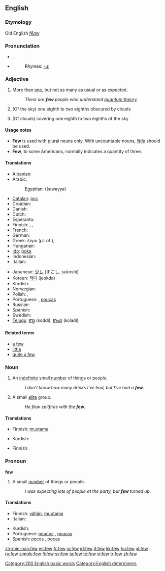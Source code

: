 ==English==

{{rank|face|tell|because|177|few|whom|love|far}}

===Etymology===
Old English ''[[fēaw]]''

===Pronunciation===
*{{IPA|/fjuː/}}, {{SAMPA|/fju:/}}
*{{audio|en-us-few.ogg|Audio (US)}}
*:Rhymes: [[Rhymes:English:-uː|-uː]]

===Adjective===
{{en-adj|fewer|fewest}}

# More than [[one]], but not as many as usual or as expected.
#:''There are '''few''' people who understand [[quantum theory]].''
# {{meteorology}} {{uncomparable}} (Of the sky) one eighth to two eighths obscured by clouds
# {{meteorology}} {{uncomparable}} (Of clouds) covering one eighth to two eighths of the sky

====Usage notes====
*'''Few''' is used with plural nouns only.  With uncountable nouns, ''[[little]]'' should be used.
*'''Few''', to some Americans, normally indicates a quantity of three.

====Translations====
{{trans-top|more than one, but not as many as usual or as expected}}
* Albanian: {{t-|sq|pak|xs=Albanian}}
* Arabic:
*: Egyptian: {{ARchar|[[شوية]]}} (šuwayya)
* [[Catalan]]: [[poc]]
* Croatian: {{t+|hr|malo}}
* Danish: {{t+|da|få}}
* Dutch: {{t+|nl|weinig}}
* Esperanto: {{t-|eo|malmulta|xs=Esperanto}}
* Finnish: {{t+|fi|harva}}, {{t+|fi|vähän}}, {{t+|fi|muutama}}
* French: {{t+|fr|peu}}
* German: {{t+|de|wenig}}
* Greek: λίγοι (pl. of {{t|el|λίγος|sc=Grek}}), {{t|el|μερικοί|sc=Grek}}
* Hungarian: {{t+|hu|kevés}}
* [[Ido]]: [[poka]]
* Indonesian: {{t+|id|sedikit|xs=Indonesian}}
* Italian: {{t+|it|poco}}
{{trans-mid}}
* Japanese: [[少し]] (すこし, sukoshi)
* Korean: [[적다]] (jeokda)
* Kurdish: {{t+|ku|که‌م|sc=KUchar}}
* Norwegian: {{t+|no|få}}
* Polish: {{t+|pl|mało}}, {{t+|pl|niewiele}}
* Portuguese: {{t+|pt|poucos}} {{m}}, [[poucas]] {{f}}
* Russian: {{t+|ru|немногий|tr=nemnogij|sc=Cyrl}}
* Spanish: {{t+|es|poco}}
* Swedish: {{t+|sv|få}}
* [[Telugu]]: [[కొద్ది]] (koddi), [[కొలది]] (koladi)
{{trans-bottom}}

{{trans-top|(''meteorology'') 1-2 eights covered with clouds}}
{{trans-mid}}
{{trans-bottom}}

{{trans-top|(''meteorology'') covering 1-2 eighths of the sky}}
{{trans-mid}}
{{trans-bottom}}

====Related terms====
* [[a few]]
* [[little]]
* [[quite a few]]

===Noun===
{{en-noun|-}}

# An [[indefinite]] small [[number]] of things or people.
#:''I don't know how many drinks I've had, but I've had a '''few'''.''
# A small [[elite]] group.
#:''He flew spitfires with the '''few'''.'' <!-- capitalized? -->

====Translations====
{{trans-top|small number}}
* Finnish: [[muutama]]
{{trans-mid}}
* Kurdish: {{KUchar|[[که‌مێ]]}}
{{trans-bottom}}

{{trans-top|elite group}}
* Finnish: {{t+|fi|harva|alt=harvat}}
{{trans-mid}}
{{trans-bottom}}

===Pronoun===
'''few'''

# A small [[number]] of things or people.
#:''I was expecting lots of people at the party, but '''few''' turned up.''

====Translations====
{{trans-top|small number}}
* Finnish: [[vähän]], [[muutama]]
* Italian: {{t-|it|pochi}}
{{trans-mid}}
* Kurdish: {{KUchar|[[که‌م]]}}
* Portuguese: [[poucos]] {{m}}, [[poucas]] {{f}}
* Spanish: [[pocos]] {{m}}, [[pocas]] {{f}}
{{trans-bottom}}

[[Category:200 English basic words]]
[[Category:English determiners]]

[[zh-min-nan:few]]
[[es:few]]
[[fr:few]]
[[io:few]]
[[id:few]]
[[it:few]]
[[kk:few]]
[[hu:few]]
[[pl:few]]
[[ru:few]]
[[simple:few]]
[[fi:few]]
[[sv:few]]
[[ta:few]]
[[te:few]]
[[vi:few]]
[[tr:few]]
[[zh:few]]